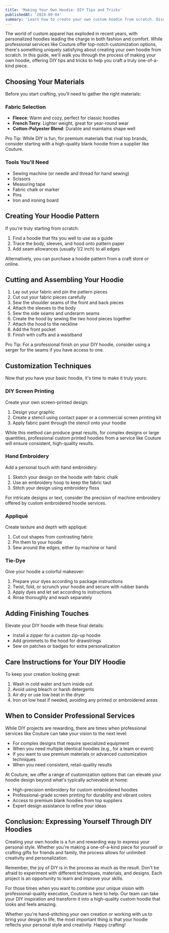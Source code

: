 ```yaml
---
title: 'Making Your Own Hoodie: DIY Tips and Tricks'
publishedAt: '2024-09-04'
summary: 'Learn how to create your own custom hoodie from scratch. Discover DIY techniques, customization ideas, and expert tips for making a unique, personalized sweatshirt.'
---
```


The world of custom apparel has exploded in recent years, with personalized hoodies leading the charge in both fashion and comfort. While professional services like Couture offer top-notch customization options, there's something uniquely satisfying about creating your own hoodie from scratch. In this guide, we'll walk you through the process of making your own hoodie, offering DIY tips and tricks to help you craft a truly one-of-a-kind piece.

## Choosing Your Materials

Before you start crafting, you'll need to gather the right materials:

### Fabric Selection

- **Fleece**: Warm and cozy, perfect for classic hoodies
- **French Terry**: Lighter weight, great for year-round wear
- **Cotton-Polyester Blend**: Durable and maintains shape well

Pro Tip: While DIY is fun, for premium materials that rival top brands, consider starting with a high-quality blank hoodie from a supplier like Couture.

### Tools You'll Need

- Sewing machine (or needle and thread for hand sewing)
- Scissors
- Measuring tape
- Fabric chalk or marker
- Pins
- Iron and ironing board

## Creating Your Hoodie Pattern

If you're truly starting from scratch:

1. Find a hoodie that fits you well to use as a guide
2. Trace the body, sleeves, and hood onto pattern paper
3. Add seam allowances (usually 1/2 inch) to all edges

Alternatively, you can purchase a hoodie pattern from a craft store or online.

## Cutting and Assembling Your Hoodie

1. Lay out your fabric and pin the pattern pieces
2. Cut out your fabric pieces carefully
3. Sew the shoulder seams of the front and back pieces
4. Attach the sleeves to the body
5. Sew the side seams and underarm seams
6. Create the hood by sewing the two hood pieces together
7. Attach the hood to the neckline
8. Add the front pocket
9. Finish with cuffs and a waistband

Pro Tip: For a professional finish on your DIY hoodie, consider using a serger for the seams if you have access to one.

## Customization Techniques

Now that you have your basic hoodie, it's time to make it truly yours:

### DIY Screen Printing

Create your own screen-printed design:

1. Design your graphic
2. Create a stencil using contact paper or a commercial screen printing kit
3. Apply fabric paint through the stencil onto your hoodie

While this method can produce great results, for complex designs or large quantities, professional custom printed hoodies from a service like Couture will ensure consistent, high-quality results.

### Hand Embroidery

Add a personal touch with hand embroidery:

1. Sketch your design on the hoodie with fabric chalk
2. Use an embroidery hoop to keep the fabric taut
3. Stitch your design using embroidery floss

For intricate designs or text, consider the precision of machine embroidery offered by custom embroidered hoodie services.

### Appliqué

Create texture and depth with appliqué:

1. Cut out shapes from contrasting fabric
2. Pin them to your hoodie
3. Sew around the edges, either by machine or hand

### Tie-Dye

Give your hoodie a colorful makeover:

1. Prepare your dyes according to package instructions
2. Twist, fold, or scrunch your hoodie and secure with rubber bands
3. Apply dyes and let set according to instructions
4. Rinse thoroughly and wash separately

## Adding Finishing Touches

Elevate your DIY hoodie with these final details:

- Install a zipper for a custom zip-up hoodie
- Add grommets to the hood for drawstrings
- Sew on patches or badges for extra personalization

## Care Instructions for Your DIY Hoodie

To keep your creation looking great:

1. Wash in cold water and turn inside out
2. Avoid using bleach or harsh detergents
3. Air dry or use low heat in the dryer
4. Iron on low heat if needed, avoiding any printed or embroidered areas

## When to Consider Professional Services

While DIY projects are rewarding, there are times when professional services like Couture can take your vision to the next level:

- For complex designs that require specialized equipment
- When you need multiple identical hoodies (e.g., for a team or event)
- If you want to use premium materials or advanced customization techniques
- When you need consistent, retail-quality results

At Couture, we offer a range of customization options that can elevate your hoodie design beyond what's typically achievable at home:

- High-precision embroidery for custom embroidered hoodies
- Professional-grade screen printing for durability and vibrant colors
- Access to premium blank hoodies from top suppliers
- Expert design assistance to refine your ideas

## Conclusion: Expressing Yourself Through DIY Hoodies

Creating your own hoodie is a fun and rewarding way to express your personal style. Whether you're making a one-of-a-kind piece for yourself or crafting gifts for friends and family, the process allows for unlimited creativity and personalization.

Remember, the joy of DIY is in the process as much as the result. Don't be afraid to experiment with different techniques, materials, and designs. Each project is an opportunity to learn and improve your skills.

For those times when you want to combine your unique vision with professional-quality execution, Couture is here to help. Our team can take your DIY inspiration and transform it into a high-quality custom hoodie that looks and feels amazing.

Whether you're hand-stitching your own creation or working with us to bring your design to life, the most important thing is that your hoodie reflects your personal style and creativity. Happy crafting!